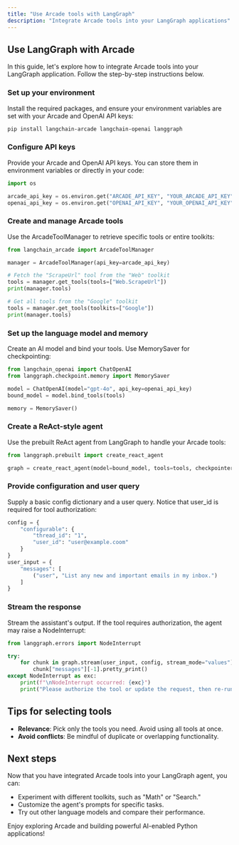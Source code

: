 ```yaml
---
title: "Use Arcade tools with LangGraph"
description: "Integrate Arcade tools into your LangGraph applications"
---
```



## Use LangGraph with Arcade

In this guide, let's explore how to integrate Arcade tools into your LangGraph application. Follow the step-by-step instructions below.

<Steps>

### Set up your environment

Install the required packages, and ensure your environment variables are set with your Arcade and OpenAI API keys:

```bash
pip install langchain-arcade langchain-openai langgraph
```

### Configure API keys

Provide your Arcade and OpenAI API keys. You can store them in environment variables or directly in your code:

```python
import os

arcade_api_key = os.environ.get("ARCADE_API_KEY", "YOUR_ARCADE_API_KEY")
openai_api_key = os.environ.get("OPENAI_API_KEY", "YOUR_OPENAI_API_KEY")
```

### Create and manage Arcade tools

Use the ArcadeToolManager to retrieve specific tools or entire toolkits:

```python
from langchain_arcade import ArcadeToolManager

manager = ArcadeToolManager(api_key=arcade_api_key)

# Fetch the "ScrapeUrl" tool from the "Web" toolkit
tools = manager.get_tools(tools=["Web.ScrapeUrl"])
print(manager.tools)

# Get all tools from the "Google" toolkit
tools = manager.get_tools(toolkits=["Google"])
print(manager.tools)
```

### Set up the language model and memory

Create an AI model and bind your tools. Use MemorySaver for checkpointing:

```python
from langchain_openai import ChatOpenAI
from langgraph.checkpoint.memory import MemorySaver

model = ChatOpenAI(model="gpt-4o", api_key=openai_api_key)
bound_model = model.bind_tools(tools)

memory = MemorySaver()
```

### Create a ReAct-style agent

Use the prebuilt ReAct agent from LangGraph to handle your Arcade tools:

```python
from langgraph.prebuilt import create_react_agent

graph = create_react_agent(model=bound_model, tools=tools, checkpointer=memory)
```

### Provide configuration and user query

Supply a basic config dictionary and a user query. Notice that user_id is required for tool authorization:

```python
config = {
    "configurable": {
        "thread_id": "1",
        "user_id": "user@example.coom"
    }
}
user_input = {
    "messages": [
        ("user", "List any new and important emails in my inbox.")
    ]
}
```

### Stream the response

Stream the assistant's output. If the tool requires authorization, the agent may raise a NodeInterrupt:

```python
from langgraph.errors import NodeInterrupt

try:
    for chunk in graph.stream(user_input, config, stream_mode="values"):
        chunk["messages"][-1].pretty_print()
except NodeInterrupt as exc:
    print(f"\nNodeInterrupt occurred: {exc}")
    print("Please authorize the tool or update the request, then re-run.")
```

</Steps>

## Tips for selecting tools

- **Relevance**: Pick only the tools you need. Avoid using all tools at once.
- **Avoid conflicts**: Be mindful of duplicate or overlapping functionality.

## Next steps

Now that you have integrated Arcade tools into your LangGraph agent, you can:

- Experiment with different toolkits, such as "Math" or "Search."
- Customize the agent's prompts for specific tasks.
- Try out other language models and compare their performance.

Enjoy exploring Arcade and building powerful AI-enabled Python applications!
